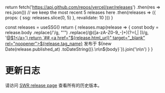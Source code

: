 
  return fetch('https://api.github.com/repos/vercel/swr/releases')
    .then(res => res.json())
    // we keep the most recent 5 releases here
    .then(releases => ({ props: { ssg: releases.slice(0, 5) }, revalidate: 10 }))
}

  const releases = useSSG()
  return <Markdown>{
    releases.map(release => {
      const body = release.body
        .replace(/&#39;/g, "'")
        .replace(/@([a-zA-Z0-9_-]+)(?=(,| ))/g, '<a href="https://github.com/$1" target="_blank" rel="noopener">@$1</a>')
      return `## <a href="${release.html_url}" target="_blank" rel="noopener">${release.tag_name}</a> 
发布于 ${new Date(release.published_at) .toDateString()}.\n\n${body}`}).join('\n\n')
  }</Markdown>
}

# 更新日志

请访问 [SWR release page](https://github.com/vercel/swr/releases) 查看所有的历史版本。

<ReleasesRenderer/>
